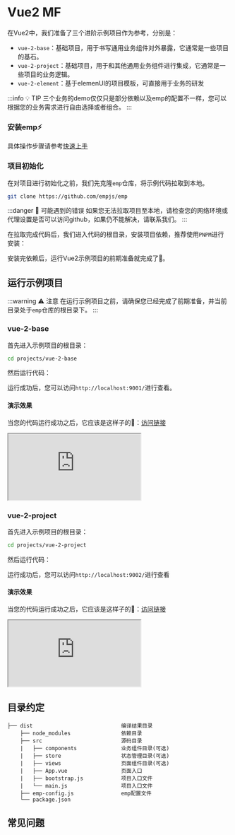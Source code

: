 
# Vue2 MF

在Vue2中，我们准备了三个进阶示例项目作为参考，分别是：

- `vue-2-base`：基础项目，用于书写通用业务组件对外暴露，它通常是一些项目的基石。
- `vue-2-project`：基础项目，用于和其他通用业务组件进行集成，它通常是一些项目的业务逻辑。
- `vue-2-element`：基于elemenUI的项目模板，可直接用于业务的研发

:::info 💡 TIP
三个业务的demo仅仅只是部分依赖以及emp的配置不一样，您可以根据您的业务需求进行自由选择或者组合。
:::

<Preparation />

### 安装emp⚡

具体操作步骤请参考[快速上手](/guide/start/quick-start)

### 项目初始化

在对项目进行初始化之前，我们先克隆`emp`仓库，将示例代码拉取到本地。

```bash
git clone https://github.com/empjs/emp
```

:::danger 🚨 可能遇到的错误
如果您无法拉取项目至本地，请检查您的网络环境或代理设置是否可以访问github，如果仍不能解决，请联系我们。
:::

在拉取完成代码后，我们进入代码的根目录，安装项目依赖，推荐使用`PNPM`进行安装：

<PackageManagerTabs command="install" />

安装完依赖后，运行Vue2示例项目的前期准备就完成了🎉。

## 运行示例项目

:::warning ⚠️ 注意
在运行示例项目之前，请确保您已经完成了前期准备，并当前目录处于`emp`仓库的根目录下。
:::

### vue-2-base

首先进入示例项目的根目录：

```bash
cd projects/vue-2-base
```

然后运行代码：
<PackageManagerTabs command="dev" />

运行成功后，您可以访问`http://localhost:9001/`进行查看。

#### 演示效果

当您的代码运行成功之后，它应该是这样子的🤩：<a target='_blank' href='https://mf-vue2.sc.empjs.dev/host/'>访问链接</a>

<iframe src="https://mf-vue2.sc.empjs.dev/host/"
  style={{width: '100%', height: '1500px', border: `20px solid #aaa`, borderRadius: '4px', overflow: 'hidden'}}
  title="mf-host"
></iframe>

### vue-2-project

首先进入示例项目的根目录：

```bash
cd projects/vue-2-project
```

然后运行代码：
<PackageManagerTabs command="dev" />

运行成功后，您可以访问`http://localhost:9002/`进行查看

#### 演示效果

当您的代码运行成功之后，它应该是这样子的🤩：<a target='_blank' href='https://mf-vue2.sc.empjs.dev/app/'>访问链接</a>

<iframe src="https://mf-vue2.sc.empjs.dev/app/"
  style={{width: '100%', height: '1000px', border: `20px solid #aaa`, borderRadius: '4px', overflow: 'hidden'}}
  title="mf-host"
></iframe>


## 目录约定

```
├── dist                            编译结果目录
    ├── node_modules                依赖目录
    ├── src                         源码目录
    |   ├── components              业务组件目录(可选)
    |   ├── store                   状态管理目录(可选)
    |   ├── views                   页面组件目录(可选)
    |   ├── App.vue                 页面入口
    |   ├── bootstrap.js            项目入口文件
    |   └── main.js                 项目入口文件
    ├── emp-config.js               emp配置文件
    └── package.json
```

## 常见问题

<YarnProblem />